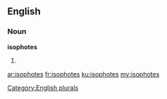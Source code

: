==English==

===Noun===
'''isophotes'''

# {{plural of|isophote}}

[[Category:English plurals]]

[[ar:isophotes]]
[[fr:isophotes]]
[[ku:isophotes]]
[[my:isophotes]]
